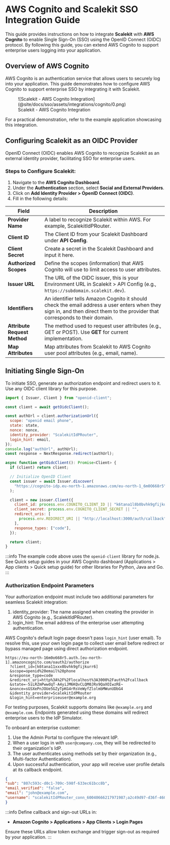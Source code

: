 # AWS Cognito and Scalekit SSO Integration Guide

This guide provides instructions on how to integrate **Scalekit** with **AWS Cognito** to enable Single Sign-On (SSO) using the OpenID Connect (OIDC) protocol. By following this guide, you can extend AWS Cognito to support enterprise users logging into your application.

## Overview of AWS Cognito

AWS Cognito is an authentication service that allows users to securely log into your application. This guide demonstrates how to configure AWS Cognito to support enterprise SSO by integrating it with Scalekit.

<figure>
  ![Scalekit - AWS Cognito Integration](@site/docs/sso/assets/integrations/cognito/0.png)
  <figcaption>Scalekit - AWS Cognito Integration</figcaption>
</figure>

For a practical demonstration, refer to the example application showcasing this integration.


## Configuring Scalekit as an OIDC Provider

OpenID Connect (OIDC) enables AWS Cognito to recognize Scalekit as an external identity provider, facilitating SSO for enterprise users.

### Steps to Configure Scalekit:
1. Navigate to the **AWS Cognito Dashboard**.
2. Under the **Authentication** section, select **Social and External Providers**.
3. Click on **Add Identity Provider > OpenID Connect (OIDC)**.
4. Fill in the following details:

| **Field**             | **Description**                                                                                     |
|-----------------------|-----------------------------------------------------------------------------------------------------|
| **Provider Name**     | A label to recognize Scalekit within AWS. For example, <SimpleCode>ScalekitIdPRouter</SimpleCode>. |
| **Client ID**         | The Client ID from your Scalekit Dashboard under **API Config**.                                    |
| **Client Secret**     | Create a secret in the Scalekit Dashboard and input it here.                                        |
| **Authorized Scopes** | Define the scopes (information) that AWS Cognito will use to limit access to user attributes.       |
| **Issuer URL**        | The URL of the OIDC issuer, this is your Environment URL in Scalekit > API Config (e.g., `https://subdomain.scalekit.dev`).|
| **Identifiers**       | An identifier tells Amazon Cognito it should check the email address a user enters when they sign in, and then direct them to the provider that corresponds to their domain.                             |
| **Attribute Request Method** | The method used to request user attributes (e.g., GET or POST). Use **GET** for current implementation.                              |
| **Map Attributes**    | Map attributes from Scalekit to AWS Cognito user pool attributes (e.g., <SimpleCode>email</SimpleCode>, <SimpleCode>name</SimpleCode>).           |



## Initiating Single Sign-On

To initiate SSO, generate an authorization endpoint and redirect users to it. Use any OIDC client library for this purpose.

<CodeWithHeader title="Example Code">

```javascript
import { Issuer, Client } from "openid-client";

const client = await getOidcClient();

const authUrl = client.authorizationUrl({
  scope: "openid email phone",
  state: state,
  nonce: nonce,
  identity_provider: "ScalekitIdPRouter",
  login_hint: email,
});
console.log("authUrl", authUrl);
const response = NextResponse.redirect(authUrl);

async function getOidcClient(): Promise<Client> {
  if (client) return client;

  // Initialize OpenID Client
  const issuer = await Issuer.discover(
    "https://cognito-idp.eu-north-1.amazonaws.com/eu-north-1_6m0O668r5"
  );

  client = new issuer.Client({
    client_id: process.env.COGNITO_CLIENT_ID || "k6tana1l8b0bvhk9gfijkurr6",
    client_secret: process.env.COGNITO_CLIENT_SECRET || "",
    redirect_uris: [
      process.env.REDIRECT_URI || "http://localhost:3000/auth/callback",
    ],
    response_types: ["code"],
  });

  return client;
}
```

</CodeWithHeader>

:::info
The example code above uses the `openid-client` library for node.js. See Quick setup guides in your AWS Cognito dashboard (Applications > App clients > Quick setup guide) for other libraries for Python, Java and Go.
:::


### Authorization Endpoint Parameters

Your authorization endpoint must include two additional parameters for seamless Scalekit integration:
1. <SimpleCode>identity_provider</SimpleCode>: The name assigned when creating the provider in AWS Cognito (e.g., <SimpleCode>ScalekitIdPRouter</SimpleCode>).
2. <SimpleCode>login_hint</SimpleCode>: The email address of the enterprise user attempting authentication.

 AWS Cognito's default login page doesn't pass `login_hint` (user email). To resolve this, use your own login page to collect user email before redirect or bypass managed page using direct authorization endpoint.

<CodeWithHeader title="Example Authorization URL">

```http
https://eu-north-16m0o668r5.auth.[eu-north-1].amazoncognito.com/oauth2/authorize
  ?client_id=[k6tana11xxx0bvhk9gfijkurr6]
  &scope=openid%20email%20phone
  &response_type=code
  &redirect_uri=http%3A%2F%2Flocalhost%3A3000%2Fauth%2Fcallback
  &state=-5iLRZmPwwdqT-A4yiJM6KQvCLQM0JRx9QaXOIwzRE~
  &nonce=sGSXePnJOUe5GZyTpKG4rRsVeWyfZlolmbMWunUDbG4
  &identity_provider=ScalekitIdPRouter
  &login_hint=enterpriseuser@example.org
```

</CodeWithHeader>

For testing purposes, Scalekit supports domains like `@example.org` and `@example.com`. Endpoints generated using these domains will redirect enterprise users to the IdP Simulator.

To onboard an enterprise customer:
1. Use the Admin Portal to configure the relevant IdP.
2. When a user logs in with `user@company.com`, they will be redirected to their organization's IdP.
3. The user authenticates using methods set by their organization (e.g., Multi-factor Authentication).
4. Upon successful authentication, your app will receive user profile details at its callback endpoint.

<CodeWithHeader title="Example Callback URL">

```json
{
"sub": "807c593c-d0c1-709c-598f-633ec61bcc8b",
"email_verified": "false",
"email": "john@example.com",
"username": "scalekitIdPRouter_conn_60040666217971987;a2c49d97-d36f-460f-97c2-87eb295095af"
}
```

</CodeWithHeader>


:::info
Define callback and sign-out URLs in:
- **Amazon Cognito > Applications > App Clients > Login Pages**

Ensure these URLs allow token exchange and trigger sign-out as required by your application.
:::
